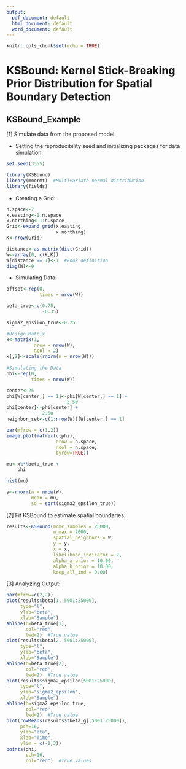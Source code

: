 ```yaml
---
output:
  pdf_document: default
  html_document: default
  word_document: default
---
```

```r
knitr::opts_chunk$set(echo = TRUE)
```
# KSBound: Kernel Stick-Breaking Prior Distribution for Spatial Boundary Detection

## KSBound_Example

[1] Simulate data from the proposed model:

* Setting the reproducibility seed and initializing packages for data simulation: 
```r
set.seed(3355)

library(KSBound)  
library(mnormt)  #Multivariate normal distribution
library(fields)
```

* Creating a Grid:
```r
n.space<-7
x.easting<-1:n.space
x.northing<-1:n.space
Grid<-expand.grid(x.easting,
                  x.northing)
K<-nrow(Grid)

distance<-as.matrix(dist(Grid))
W<-array(0, c(K,K))
W[distance == 1]<-1  #Rook definition
diag(W)<-0
```

* Simulating Data:
```r
offset<-rep(0,
            times = nrow(W))

beta_true<-c(0.75,
             -0.35)

sigma2_epsilon_true<-0.25

#Design Matrix
x<-matrix(1,
          nrow = nrow(W),
          ncol = 2)
x[,2]<-scale(rnorm(n = nrow(W)))
  
#Simulating the Data
phi<-rep(0,
         times = nrow(W))

center<-25
phi[W[center,] == 1]<-phi[W[center,] == 1] + 
                      2.50
phi[center]<-phi[center] + 
             2.50  
neighbor_set<-c(1:nrow(W))[W[center,] == 1]   

par(mfrow = c(1,2))
image.plot(matrix(c(phi), 
                  nrow = n.space,
                  ncol = n.space, 
                  byrow=TRUE))

mu<-x%*%beta_true + 
    phi

hist(mu)

y<-rnorm(n = nrow(W),
         mean = mu,
         sd = sqrt(sigma2_epsilon_true))
```

[2] Fit KSBound to estimate spatial boundaries:

```r
results<-KSBound(mcmc_samples = 25000,
                 m_max = 2000,
                 spatial_neighbors = W,
                 y = y,
                 x = x, 
                 likelihood_indicator = 2,
                 alpha_a_prior = 10.00,
                 alpha_b_prior = 10.00,
                 keep_all_ind = 0.00)
```

[3]  Analyzing Output:

```r
par(mfrow=c(2,2))
plot(results$beta[1, 5001:25000], 
     type="l",
     ylab="beta",
     xlab="Sample")
abline(h=beta_true[1],
       col="red",
       lwd=2)  #True value
plot(results$beta[2, 5001:25000], 
     type="l",
     ylab="beta",
     xlab="Sample")
abline(h=beta_true[2],
       col="red",
       lwd=2)  #True value
plot(results$sigma2_epsilon[5001:25000], 
     type="l",
     ylab="sigma2_epsilon",
     xlab="Sample")
abline(h=sigma2_epsilon_true,
       col="red",
       lwd=2)  #True value
plot(rowMeans(results$theta_g[,5001:25000]), 
     pch=16,
     ylab="eta",
     xlab="Time",
     ylim = c(-1,3))
points(phi, 
       pch=16, 
       col="red")  #True values
```